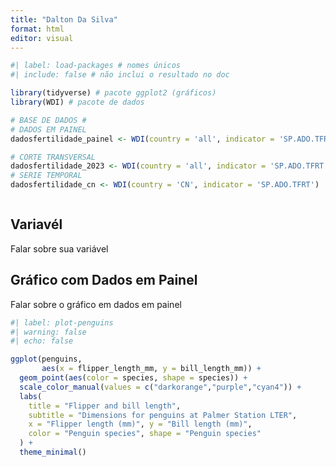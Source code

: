 ---
title: "Dalton Da Silva"
format: html
editor: visual
---

```{r}
#| label: load-packages # nomes únicos
#| include: false # não inclui o resultado no doc

library(tidyverse) # pacote ggplot2 (gráficos)
library(WDI) # pacote de dados

# BASE DE DADOS #
# DADOS EM PAINEL
dadosfertilidade_painel <- WDI(country = 'all', indicator = 'SP.ADO.TFRT')

# CORTE TRANSVERSAL
dadosfertilidade_2023 <- WDI(country = 'all', indicator = 'SP.ADO.TFRT', start = 2023, end = 2023)
# SERIE TEMPORAL
dadosfertilidade_cn <- WDI(country = 'CN', indicator = 'SP.ADO.TFRT')



```

## Variavél

Falar sobre sua variável

## Gráfico com Dados em Painel

Falar sobre o gráfico em dados em painel

```{r}
#| label: plot-penguins
#| warning: false
#| echo: false

ggplot(penguins, 
       aes(x = flipper_length_mm, y = bill_length_mm)) +
  geom_point(aes(color = species, shape = species)) +
  scale_color_manual(values = c("darkorange","purple","cyan4")) +
  labs(
    title = "Flipper and bill length",
    subtitle = "Dimensions for penguins at Palmer Station LTER",
    x = "Flipper length (mm)", y = "Bill length (mm)",
    color = "Penguin species", shape = "Penguin species"
  ) +
  theme_minimal()
```
